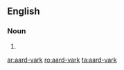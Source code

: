==English==

===Noun===
{{en-noun}}

# {{archaic spelling of|aardvark|lang=en}}

[[ar:aard-vark]]
[[ro:aard-vark]]
[[ta:aard-vark]]